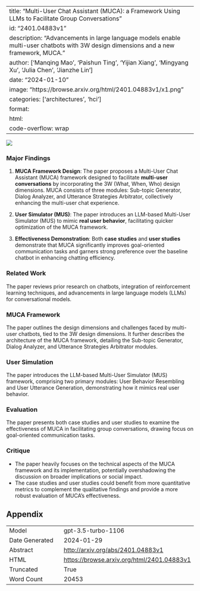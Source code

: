 
---
title: "Multi-User Chat Assistant (MUCA): a Framework Using LLMs to Facilitate Group Conversations"
id: "2401.04883v1"
description: "Advancements in large language models enable multi-user chatbots with 3W design dimensions and a new framework, MUCA."
author: ['Manqing Mao', 'Paishun Ting', 'Yijian Xiang', 'Mingyang Xu', 'Julia Chen', 'Jianzhe Lin']
date: "2024-01-10"
image: "https://browse.arxiv.org/html/2401.04883v1/x1.png"
categories: ['architectures', 'hci']
format:
  html:
    code-overflow: wrap
---

![](https://browse.arxiv.org/html/2401.04883v1/x1.png)

### Major Findings

1. **MUCA Framework Design**: The paper proposes a Multi-User Chat Assistant (MUCA) framework designed to facilitate **multi-user conversations** by incorporating the 3W (What, When, Who) design dimensions. MUCA consists of three modules: Sub-topic Generator, Dialog Analyzer, and Utterance Strategies Arbitrator, collectively enhancing the multi-user chat experience.

2. **User Simulator (MUS)**: The paper introduces an LLM-based Multi-User Simulator (MUS) to mimic **real user behavior**, facilitating quicker optimization of the MUCA framework.

3. **Effectiveness Demonstration**: Both **case studies** and **user studies** demonstrate that MUCA significantly improves goal-oriented communication tasks and garners strong preference over the baseline chatbot in enhancing chatting efficiency.

### Related Work

The paper reviews prior research on chatbots, integration of reinforcement learning techniques, and advancements in large language models (LLMs) for conversational models.

### MUCA Framework

The paper outlines the design dimensions and challenges faced by multi-user chatbots, tied to the 3W design dimensions. It further describes the architecture of the MUCA framework, detailing the Sub-topic Generator, Dialog Analyzer, and Utterance Strategies Arbitrator modules.

### User Simulation

The paper introduces the LLM-based Multi-User Simulator (MUS) framework, comprising two primary modules: User Behavior Resembling and User Utterance Generation, demonstrating how it mimics real user behavior.

### Evaluation

The paper presents both case studies and user studies to examine the effectiveness of MUCA in facilitating group conversations, drawing focus on goal-oriented communication tasks.

### Critique

- The paper heavily focuses on the technical aspects of the MUCA framework and its implementation, potentially overshadowing the discussion on broader implications or social impact.
- The case studies and user studies could benefit from more quantitative metrics to complement the qualitative findings and provide a more robust evaluation of MUCA's effectiveness.

## Appendix

|          |          |
|----------|----------|
| Model     | gpt-3.5-turbo-1106       |
| Date Generated     | 2024-01-29       |
| Abstract | [http://arxiv.org/abs/2401.04883v1](http://arxiv.org/abs/2401.04883v1)        |
| HTML     | [https://browse.arxiv.org/html/2401.04883v1](https://browse.arxiv.org/html/2401.04883v1)       |
| Truncated       | True       |
| Word Count       | 20453       |
